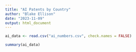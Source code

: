```yaml
---
title: "AI Patents by Country"
author: "Blake Ellison"
date: "2023-11-09"
output: html_document
---
```


```r
ai_data <- read.csv("ai_numbers.csv", check.names = FALSE)
```

```r
summary(ai_data)
```